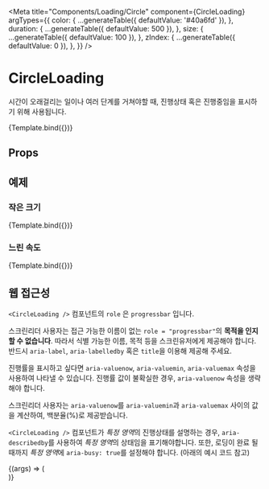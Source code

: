 
<Meta
  title="Components/Loading/Circle"
  component={CircleLoading}
  argTypes={{
    color: {
      ...generateTable({ defaultValue: '#40a6fd' }),
    },
    duration: {
      ...generateTable({ defaultValue: 500 }),
    },
    size: {
      ...generateTable({ defaultValue: 100 }),
    },
    zIndex: {
      ...generateTable({ defaultValue: 0 }),
    },
  }}
/>


# CircleLoading

시간이 오래걸리는 일이나 여러 단계를 거쳐야할 때, 진행상태 혹은 진행중임을 표시하기 위해 사용됩니다.

<Canvas>
  <Story name="default">{Template.bind({})}</Story>
</Canvas>

## Props

<ArgsTable story="default" />

## 예제

### 작은 크기

<Canvas>
  <Story name="small" args={{ size: 50 }}>
    {Template.bind({})}
  </Story>
</Canvas>

### 느린 속도

<Canvas>
  <Story name="slow" args={{ duration: 1600 }}>
    {Template.bind({})}
  </Story>
</Canvas>

## 웹 접근성

`<CircleLoading />` 컴포넌트의 `role` 은 `progressbar` 입니다.

스크린리더 사용자는 접근 가능한 이름이 없는 `role = "progressbar"`의 **목적을 인지할 수 없습니다**.
따라서 식별 가능한 이름, 목적 등을 스크린유저에게 제공해야 합니다. 반드시 `aria-label`, `aria-labelledby` 혹은 `title`을 이용해 제공해 주세요.

진행률을 표시하고 싶다면 `aria-valuenow`, `aria-valuemin`, `aria-valuemax` 속성을 사용하여 나타낼 수 있습니다.
진행률 값이 불확실한 경우, `aria-valuenow` 속성을 생략해야 합니다.

스크린리더 사용자는 `aria-valuenow`를 `aria-valuemin`과 `aria-valuemax` 사이의 값을 계산하여, 백분율(%)로 제공받습니다.

`<CircleLoading />` 컴포넌트가 *특정 영역*의 진행상태를 설명하는 경우, `aria-describedby`를 사용하여 *특정 영역*의 상태임을 표기해야합니다.
또한, 로딩이 완료 될 때까지 *특정 영역*에 `aria-busy: true`를 설정해야 합니다. (아래의 예시 코드 참고)

<Canvas withSource="open">
  <Story name="accessibility" args={{ 'aria-labelledby': 'example', 'aria-describedby': 'example' }}>
    {(args) => (
      <div>
        <CircleLoading {...args} />
        <Badge id="example" aria-busy={true} text="#example" />
      </div>
    )}
  </Story>
</Canvas>
